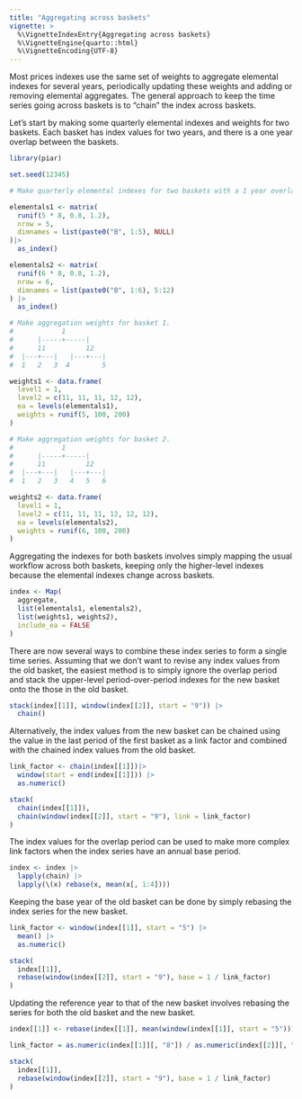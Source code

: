 ```yaml
---
title: "Aggregating across baskets"
vignette: >
  %\VignetteIndexEntry{Aggregating across baskets}
  %\VignetteEngine{quarto::html}
  %\VignetteEncoding{UTF-8}
---
```


Most prices indexes use the same set of weights to aggregate elemental indexes for several years, periodically updating these weights and adding or removing elemental aggregates. The general approach to keep the time series going across baskets is to "chain" the index across baskets.

Let's start by making some quarterly elemental indexes and weights for two baskets. Each basket has index values for two years, and there is a one year overlap between the baskets.

```r
library(piar)

set.seed(12345)

# Make quarterly elemental indexes for two baskets with a 1 year overlap.

elementals1 <- matrix(
  runif(5 * 8, 0.8, 1.2),
  nrow = 5,
  dimnames = list(paste0("B", 1:5), NULL)
)|>
  as_index()

elementals2 <- matrix(
  runif(6 * 8, 0.8, 1.2), 
  nrow = 6,
  dimnames = list(paste0("B", 1:6), 5:12)
) |>
  as_index() 

# Make aggregation weights for basket 1.
#            1
#      |-----+-----|
#      11          12
#  |---+---|   |---+---|
#  1   2   3  4        5

weights1 <- data.frame(
  level1 = 1,
  level2 = c(11, 11, 11, 12, 12),
  ea = levels(elementals1),
  weights = runif(5, 100, 200)
)

# Make aggregation weights for basket 2.
#            1
#      |-----+-----|
#      11          12
#  |---+---|   |---+---|
#  1   2   3   4   5   6

weights2 <- data.frame(
  level1 = 1,
  level2 = c(11, 11, 11, 12, 12, 12),
  ea = levels(elementals2),
  weights = runif(6, 100, 200)
)
```

Aggregating the indexes for both baskets involves simply mapping the usual workflow across both baskets, keeping only the higher-level indexes because the elemental indexes change across baskets.

```r
index <- Map(
  aggregate,
  list(elementals1, elementals2),
  list(weights1, weights2),
  include_ea = FALSE
)
```

There are now several ways to combine these index series to form a single time series. Assuming that we don't want to revise any index values from the old basket, the easiest method is to simply ignore the overlap period and stack the upper-level period-over-period indexes for the new basket onto the those in the old basket.

```r
stack(index[[1]], window(index[[2]], start = "9")) |>
  chain()
```

Alternatively, the index values from the new basket can be chained using the value in the last period of the first basket as a link factor and combined with the chained index values from the old basket.

```r
link_factor <- chain(index[[1]])|>
  window(start = end(index[[1]])) |>
  as.numeric()

stack(
  chain(index[[1]]),
  chain(window(index[[2]], start = "9"), link = link_factor)
)
```

The index values for the overlap period can be used to make more complex link factors when the index series have an annual base period.

```r
index <- index |>
  lapply(chain) |>
  lapply(\(x) rebase(x, mean(x[, 1:4])))
```

Keeping the base year of the old basket can be done by simply rebasing the index series for the new basket.

```r
link_factor <- window(index[[1]], start = "5") |>
  mean() |>
  as.numeric()

stack(
  index[[1]],
  rebase(window(index[[2]], start = "9"), base = 1 / link_factor)
)
```

Updating the reference year to that of the new basket involves rebasing the series for both the old basket and the new basket.

```r
index[[1]] <- rebase(index[[1]], mean(window(index[[1]], start = "5")))

link_factor = as.numeric(index[[1]][, "8"]) / as.numeric(index[[2]][, "8"])

stack(
  index[[1]],
  rebase(window(index[[2]], start = "9"), base = 1 / link_factor)
)
```